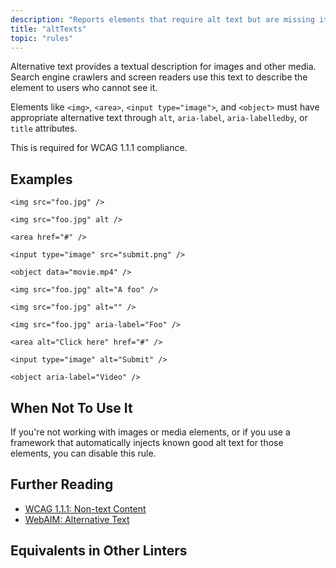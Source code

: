 ```yaml
---
description: "Reports elements that require alt text but are missing it."
title: "altTexts"
topic: "rules"
---
```



<RuleSummary plugin="jsx" rule="altTexts" />

Alternative text provides a textual description for images and other media.
Search engine crawlers and screen readers use this text to describe the element to users who cannot see it.

Elements like `<img>`, `<area>`, `<input type="image">`, and `<object>` must have appropriate alternative text through `alt`, `aria-label`, `aria-labelledby`, or `title` attributes.

This is required for WCAG 1.1.1 compliance.

## Examples

<Tabs>
<TabItem label="❌ Incorrect">

```tsx
<img src="foo.jpg" />
```

```tsx
<img src="foo.jpg" alt />
```

```tsx
<area href="#" />
```

```tsx
<input type="image" src="submit.png" />
```

```tsx
<object data="movie.mp4" />
```

</TabItem>
<TabItem label="✅ Correct">

```tsx
<img src="foo.jpg" alt="A foo" />
```

```tsx
<img src="foo.jpg" alt="" />
```

```tsx
<img src="foo.jpg" aria-label="Foo" />
```

```tsx
<area alt="Click here" href="#" />
```

```tsx
<input type="image" alt="Submit" />
```

```tsx
<object aria-label="Video" />
```

</TabItem>
</Tabs>

## When Not To Use It

If you're not working with images or media elements, or if you use a framework that automatically injects known good alt text for those elements, you can disable this rule.

## Further Reading

- [WCAG 1.1.1: Non-text Content](https://www.w3.org/WAI/WCAG21/Understanding/non-text-content.html)
- [WebAIM: Alternative Text](https://webaim.org/techniques/alttext)

## Equivalents in Other Linters

<RuleEquivalents pluginId="jsx" ruleId="altTexts" />
